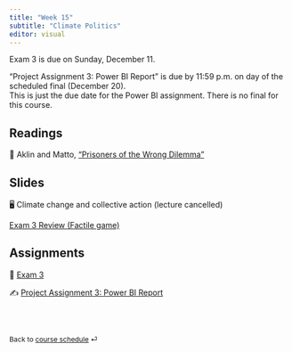 ```yaml
---
title: "Week 15"
subtitle: "Climate Politics"
editor: visual
---
```


::: callout-important
Exam 3 is due on Sunday, December 11.
:::

::: callout-important
"Project Assignment 3: Power BI Report" is due by 11:59 p.m. on day of
the scheduled final (December 20).\
This is just the due date for the Power BI assignment. There is no final
for this course.
:::

## Readings

📖 Aklin and Matto, ["Prisoners of the Wrong
Dilemma"](https://direct.mit.edu/glep/article/20/4/4/95068/Prisoners-of-the-Wrong-Dilemma-Why-Distributive)

## Slides

🖥️ Climate change and collective action (lecture cancelled)

[Exam 3 Review (Factile
game)](https://www.playfactile.com/psc2339midterm)

## Assignments

📘 [Exam
3](https://blackboard.gwu.edu/webapps/blackboard/content/listContentEditable.jsp?content_id=_12655260_1&course_id=_374099_1)

✍️ [Project Assignment 3: Power BI
Report](/project/project-assignment-3.html)

<br><br>

::: {style="font-size: 0.875em;"}
Back to [course schedule](/ "Course schedule") ⏎
:::
